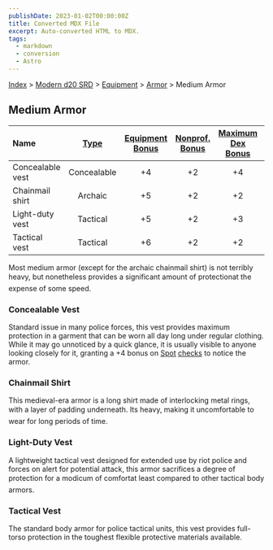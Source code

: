 ```yaml
---
publishDate: 2023-01-02T00:00:00Z
title: Converted MDX File
excerpt: Auto-converted HTML to MDX.
tags:
  - markdown
  - conversion
  - Astro
---
```


[Index](-index) > [Modern d20 SRD](modern-d20-srd-index) > [Equipment](modern-d20-srd-equipment-index) > [Armor](modern-d20-srd-equipment-armor-general) > Medium Armor

## Medium Armor

| Name             | [Type](modern-d20-srd-equipment-armor-general) | [Equipment Bonus](modern-d20-srd-equipment-armor-general) | [Nonprof. Bonus](modern-d20-srd-equipment-armor-general) | [Maximum Dex Bonus](modern-d20-srd-equipment-armor-general) | [Armor Penalty](modern-d20-srd-equipment-armor-general) | [Speed (30 ft.)](modern-d20-srd-equipment-armor-general) | [Weight](modern-d20-srd-equipment-armor-general) | [Purchase DC](modern-d20-srd-equipment-armor-general) | [Restriction](modern-d20-srd-equipment-armor-general) |
| :--------------- | :--------------------------------------------: | :-------------------------------------------------------: | :------------------------------------------------------: | :---------------------------------------------------------: | :-----------------------------------------------------: | :------------------------------------------------------: | :----------------------------------------------: | :---------------------------------------------------: | ----------------------------------------------------: |
| Concealable vest |                  Concealable                   |                            +4                             |                            +2                            |                             +4                              |                            3                            |                            25                            |                      4 lb.                       |                          15                           |                                              Lic (+1) |
| Chainmail shirt  |                    Archaic                     |                            +5                             |                            +2                            |                             +2                              |                            5                            |                            20                            |                      40 lb.                      |                          18                           |                                                       |
| Light-duty vest  |                    Tactical                    |                            +5                             |                            +2                            |                             +3                              |                            4                            |                            25                            |                      8 lb.                       |                          16                           |                                              Lic (+1) |
| Tactical vest    |                    Tactical                    |                            +6                             |                            +2                            |                             +2                              |                            5                            |                            25                            |                      10 lb.                      |                          17                           |                                              Lic (+1) |

Most medium armor (except for the archaic chainmail shirt) is not terribly heavy, but nonetheless provides a significant amount of protectionat the expense of some speed.

### Concealable Vest

Standard issue in many police forces, this vest provides maximum protection in a garment that can be worn all day long under regular clothing. While it may go unnoticed by a quick glance, it is usually visible to anyone looking closely for it, granting a +4 bonus on [Spot](modern-d20-srd-skills-spot) [checks](modern-d20-srd-skills-skill-basics-php#skill-check-index) to notice the armor.

### Chainmail Shirt

This medieval-era armor is a long shirt made of interlocking metal rings, with a layer of padding underneath. Its heavy, making it uncomfortable to wear for long periods of time.

### Light-Duty Vest

A lightweight tactical vest designed for extended use by riot police and forces on alert for potential attack, this armor sacrifices a degree of protection for a modicum of comfortat least compared to other tactical body armors.

### Tactical Vest

The standard body armor for police tactical units, this vest provides full-torso protection in the toughest flexible protective materials available.
